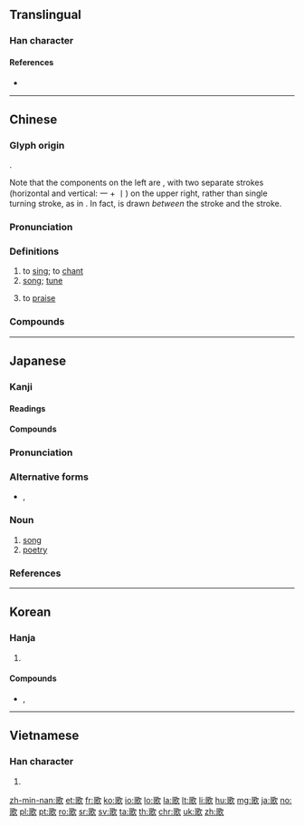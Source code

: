 {{character info/new}}
{{also|欨}}
==Translingual==
{{stroke order|strokes=14}}

===Han character===
{{Han char|rn=76|rad=欠|as=10|sn=14|four=17682|canj=MRNO,XMRNO|ids=⿰哥欠}}

====References====
* {{Han ref|kx=0571.070|dkj=16167|dj=0959.060|hdz=32147.120|uh=6B4C|ud=27468|bh=BA71|bd=47729}}

----

==Chinese==
{{zh-forms}}

===Glyph origin===
{{Han etym}}
{{Han compound|哥|欠|t2=blow|ls=psc|c1=p|c2=s}}.

Note that the components on the left are {{zh-l|*可}}, with two separate strokes (horizontal and vertical: 一 + 丨) on the upper right, rather than single turning stroke, as in {{zh-l|*句}}. In fact, {{zh-l|*口}} is drawn ''between'' the {{lang|zh|一}} stroke and the {{lang|zh|丨}} stroke.

===Pronunciation===
{{zh-pron
|m=gē,er=y
|ma=
|m-s=go1
|c=go1
|h=pfs=kô
|md=gŏ
|mn=koa/ko
|mn_note=koa - vernacular; ko - literary
|mn-t=gua1/go1
|mn-t_note=gua1 - vernacular; go1 - literary
|mc=y
|oc=y
|w=1ku
|cat=v,n
}}

===Definitions===
{{zh-hanzi}}

# to [[sing]]; to [[chant]]
# [[song]]; [[tune]] {{zh-mw|首}}
#: {{zh-x|歌曲{qǔ}|song}}
# to [[praise]]

===Compounds===
{{zh-der|副歌|歌手|兒歌|民歌|山歌|雅歌|且歌且舞|主打歌|九歌|五子之歌|伯歌季舞|但歌|俚歌|倚歌|凱歌|前歌後舞|北歌|口水歌|可歌可泣|和歌|咳歌打戰|哀歌|唱歌|商歌|喜歌劇|嘯歌|嘲歌|四面楚歌|國歌|國際歌|垓下歌|大唐之歌|大歌劇|大風歌|太平歌詞|夷歌|好了歌|妙舞清歌|子夜歌|宴歌|對歌|對酒當歌|小歌劇|屠牛朝歌|巷歌|帳中歌|引吭高歌|弦歌|弦歌不輟|徒歌|念歌|悲歌|悲歌慷慨|悼歌|情歌|愷歌|慷慨悲歌|戀歌|戰歌|戹屯歌|扊扅歌|手語歌|打呆歌|打孩歌|打歌|打頦歌|抗戰歌曲|挽歌|挽歌郎|捉搦歌|採茶歌|接輿歌鳳|搖囝仔歌|搖籃歌|擊壤歌|放歌|敕勒歌|易水歌|晨歌|朝歌|朝歌夜絃|朝歌暮樂|朝歌暮絃|朝歌鼓刀|村歌|校園民歌|校歌|桃葉歌|棹歌|楚歌|榜歌|樂歌|樵歌|櫂歌|歌五褲|歌仔戲|歌伎|歌劇|歌劇院|歌功頌德|歌友會|歌吟|歌吹|歌唱|歌喉|歌壇|歌女|歌妓|歌姬|歌廳|歌德|歌扇|歌星|歌曲|歌板|歌樂|歌樓舞館|歌筵|歌聲|歌聲繞梁|歌臺舞榭|歌舞|歌舞伎|歌舞作樂|歌舞劇|歌舞團|歌舞場|歌舞昇平|歌舞片|歌行|歌訣|歌詞|歌詠|歌誦|歌調|歌謠|歌譜|歌迷|歌郎|歌鐘|歌音|歌頌|歌頭|歌風臺|歌鶯舞燕|正氣歌|武城弦歌|民歌五褲|民謠歌手|民謠歌曲|民間歌舞|流行歌曲|浩歌|清歌|清歌妙舞|漁歌|燒餅歌|燕歌行|牛角之歌|牧歌|牽亡歌|狂歌|獨弦哀歌|玉帛笙歌|琴歌|畢業歌|白紵歌|白雪歌|相和歌|秧歌|秧歌劇|竹板歌|笙歌|笙歌匝地|笙歌鼎沸|絃歌|羅蘭之歌|老歌|聖歌|聾者之歌|胡歌野調|能歌擅舞|舞榭歌樓|舞榭歌臺|舞燕歌鶯|舞衫歌扇|舞鸞歌鳳|船歌|菱歌|藏矇歌兒|藝術歌曲|虞歌決別|行歌|褒歌|襦褲歌|西陵歌舞|詩歌|詩詞歌賦|謳歌|讚美歌|豔歌|踏歌|蹈歌|軍歌|載歌且舞|載歌載舞|輓歌|輕歌劇|輕歌慢舞|輕歌曼舞|農歌|郊廟歌辭|鄉歌|酣歌|酣歌恆舞|醉舞狂歌|錦歌|鐃歌|長恨歌|長歌|長歌當哭|霸王悲歌|靈歌|頌歌|飛歌|饒舌歌曲|驪歌|高歌|高歌猛進|鬻歌|鶯歌|鶯歌燕舞|麥秀歌|黑人靈歌|點歌|鼓盆歌|鼓盆而歌|龍歌節|龍舟歌}}

{{zh-cat|Beginning}}

----

==Japanese==

===Kanji===
{{ja-kanji|grade=2|rs=欠10}}

====Readings====
{{ja-readings
|goon=[[か]] (ka)
|kanon=[[か]] (ka)
|kun=[[うたう]] (utau) > [[うたふ]] (utafu), [[うた]] (uta)}}

====Compounds====
{{der5
|{{ja-r|雅歌|がか|[[elegant]] [[song]]}}, {{ja-r|雅歌|^がか|[[Song of Songs]]}}
|{{ja-r|歌曲|かきょく}}
|{{ja-r|歌劇|かげき}}
|{{ja-r|歌詞|かし}}
|{{ja-r|歌手|かしゅ}}
|{{ja-r|歌集|かしゅう}}
|{{ja-r|歌唱|かしょう}}
|{{ja-r|歌舞伎|かぶき}}: [[kabuki]]
|{{ja-r|歌謡|かよう}}
|{{ja-r|歌会|うたかい}}
|{{ja-r|歌枕|うたまくら}}
|{{ja-r|詩歌|しいか}}
|{{ja-r|賛歌|さんか}}, {{ja-r|讃歌|さんか}}
|{{ja-r|賛美歌|さんびか}}
}}

{{wikipedia|lang=ja}}
{{ja-kanjitab|うた|yomi=k}}

===Pronunciation===
{{ja-pron|yomi=k|うた|acc=2|acc_ref=DJR,NHK,SMK2}}

===Alternative forms===
* {{ja-l|唄}}, {{ja-l|詩}}

===Noun===
{{ja-noun|うた}}

# [[song]]
# [[poetry]]

===References===
<references/>

----

==Korean==

===Hanja===
{{ko-hanja|hangeul=[[가]]|eumhun=|mr=ka|y=ka}}

# {{defn|lang=ko|sort=欠10}}

====Compounds====
* {{ko-l|아가|[[elegant]] [[song]]|雅歌}}, {{ko-l|^아가|[[Song of Songs]]|雅歌}}

----

==Vietnamese==

===Han character===
{{vi-hantu|[[ca]], [[cà]], [[cao]]|rs=欠10}}

# {{defn|lang=vi|sort=欠10}}

[[zh-min-nan:歌]]
[[et:歌]]
[[fr:歌]]
[[ko:歌]]
[[io:歌]]
[[lo:歌]]
[[la:歌]]
[[lt:歌]]
[[li:歌]]
[[hu:歌]]
[[mg:歌]]
[[ja:歌]]
[[no:歌]]
[[pl:歌]]
[[pt:歌]]
[[ro:歌]]
[[sr:歌]]
[[sv:歌]]
[[ta:歌]]
[[th:歌]]
[[chr:歌]]
[[uk:歌]]
[[zh:歌]]